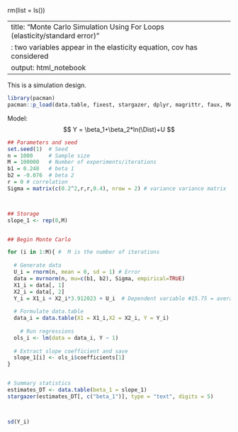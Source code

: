 rm(list = ls())

---
title: "Monte Carlo Simulation Using For Loops (elasticity/standard error)"
     : two variables appear in the elasticity equation, cov has considered
output: html_notebook
---

This is a simulation design. 

```{r}
library(pacman)
pacman::p_load(data.table, fixest, stargazer, dplyr, magrittr, faux, MASS) 
```

Model: 
$$
Y =  \beta_1+\beta_2*ln(\Dist)+U
$$

```{r OLS-n-100-M-100000}

## Parameters and seed
set.seed(1)  # Seed
n = 1000     # Sample size
M = 100000   # Number of experiments/iterations
b1 = 0.248   # beta 1
b2 = -0.076  # beta 2
r = 0 # correlation
Sigma = matrix(c(0.2^2,r,r,0.4), nrow = 2) # variance variance matrix



## Storage 
slope_1 <- rep(0,M)


## Begin Monte Carlo

for (i in 1:M){ #  M is the number of iterations
  
  # Generate data
  U_i = rnorm(n, mean = 0, sd = 1) # Error
  data = mvrnorm(n, mu=c(b1, b2), Sigma, empirical=TRUE)
  X1_i = data[, 1]
  X2_i = data[, 2]
  Y_i = X1_i + X2_i*3.912023 + U_i  # Dependent variable #15.75 = average WQ
  
  # Formulate data.table
  data_i = data.table(X1 = X1_i,X2 = X2_i, Y = Y_i)
  
    # Run regressions
  ols_i <- lm(data = data_i, Y ~ 1)
  
  # Extract slope coefficient and save
  slope_1[i] <- ols_i$coefficients[1]
}


# Summary statistics
estimates_DT <- data.table(beta_1 = slope_1)
stargazer(estimates_DT[, c("beta_1")], type = "text", digits = 5)




```
```{r}
sd(Y_i)


```

